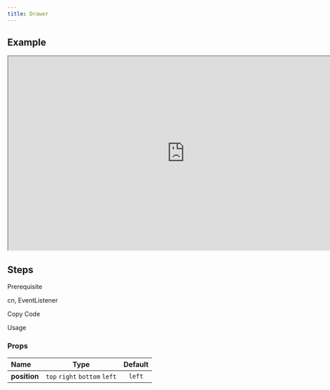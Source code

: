 ```yaml
---
title: Drawer
---
```


## Example

<iframe
  src="https://workshop.kidow.me/?path=/docs/components-drawer-v1--docs"
  width="800"
  height="440"
></iframe>

## Steps

<Steps>

<Step>Prerequisite</Step>

cn, EventListener

<Step>Copy Code</Step>

<Step>Usage</Step>

</Steps>

### Props

| Name         |             Type              | Default |
| :----------- | :---------------------------: | :-----: |
| **position** | `top` `right` `bottom` `left` | `left`  |
